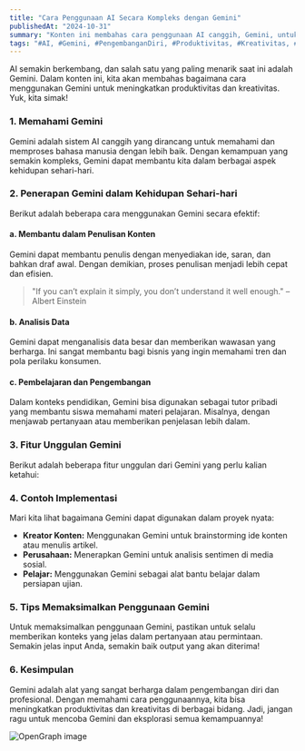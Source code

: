 ```yaml
---
title: "Cara Penggunaan AI Secara Kompleks dengan Gemini"
publishedAt: "2024-10-31"
summary: "Konten ini membahas cara penggunaan AI canggih, Gemini, untuk meningkatkan produktivitas dan kreativitas. Gemini membantu dalam penulisan konten, analisis data, dan pembelajaran."
tags: "#AI, #Gemini, #PengembanganDiri, #Produktivitas, #Kreativitas, #Pembelajaran, #AnalisisData"
---
```


AI semakin berkembang, dan salah satu yang paling menarik saat ini adalah Gemini. Dalam konten ini, kita akan membahas bagaimana cara menggunakan Gemini untuk meningkatkan produktivitas dan kreativitas. Yuk, kita simak!

### 1. Memahami Gemini

Gemini adalah sistem AI canggih yang dirancang untuk memahami dan memproses bahasa manusia dengan lebih baik. Dengan kemampuan yang semakin kompleks, Gemini dapat membantu kita dalam berbagai aspek kehidupan sehari-hari.

### 2. Penerapan Gemini dalam Kehidupan Sehari-hari

Berikut adalah beberapa cara menggunakan Gemini secara efektif:

#### a. Membantu dalam Penulisan Konten

Gemini dapat membantu penulis dengan menyediakan ide, saran, dan bahkan draf awal. Dengan demikian, proses penulisan menjadi lebih cepat dan efisien.

> "If you can’t explain it simply, you don’t understand it well enough." – Albert Einstein

#### b. Analisis Data

Gemini dapat menganalisis data besar dan memberikan wawasan yang berharga. Ini sangat membantu bagi bisnis yang ingin memahami tren dan pola perilaku konsumen.

#### c. Pembelajaran dan Pengembangan

Dalam konteks pendidikan, Gemini bisa digunakan sebagai tutor pribadi yang membantu siswa memahami materi pelajaran. Misalnya, dengan menjawab pertanyaan atau memberikan penjelasan lebih dalam.

### 3. Fitur Unggulan Gemini

Berikut adalah beberapa fitur unggulan dari Gemini yang perlu kalian ketahui:
<Table
  data={{
    headers: ["Fitur", "Deskripsi"],
    rows: [
      ["Natural Language Processing", "Memahami konteks dan makna di balik kata-kata."],
      ["Machine Learning", "Belajar dari data dan meningkatkan akurasi seiring waktu."],
      ["Integration", "Dapat terintegrasi dengan berbagai platform dan aplikasi."],
    ],
  }}
/>

### 4. Contoh Implementasi

Mari kita lihat bagaimana Gemini dapat digunakan dalam proyek nyata:

- **Kreator Konten:** Menggunakan Gemini untuk brainstorming ide konten atau menulis artikel.
- **Perusahaan:** Menerapkan Gemini untuk analisis sentimen di media sosial.
- **Pelajar:** Menggunakan Gemini sebagai alat bantu belajar dalam persiapan ujian.

### 5. Tips Memaksimalkan Penggunaan Gemini

<Callout emoji="💡">
Untuk memaksimalkan penggunaan Gemini, pastikan untuk selalu memberikan konteks yang jelas dalam pertanyaan atau permintaan. Semakin jelas input Anda, semakin baik output yang akan diterima!
</Callout>

### 6. Kesimpulan

Gemini adalah alat yang sangat berharga dalam pengembangan diri dan profesional. Dengan memahami cara penggunaannya, kita bisa meningkatkan produktivitas dan kreativitas di berbagai bidang. Jadi, jangan ragu untuk mencoba Gemini dan eksplorasi semua kemampuannya!

<Image
  src="/profile.png"
  alt="OpenGraph image"
  width={640}
  height={500}
/>